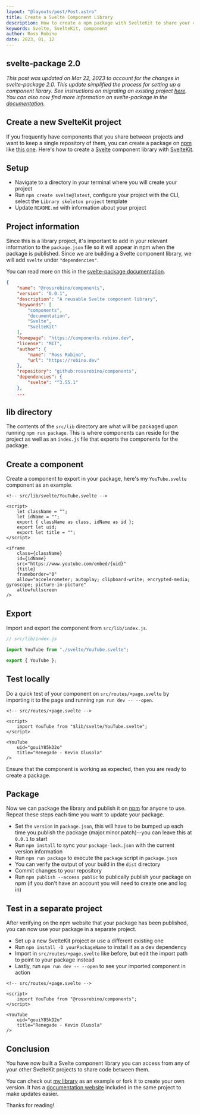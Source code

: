 ```yaml
---
layout: "@layouts/post/Post.astro"
title: Create a Svelte Component Library
description: How to create a npm package with SvelteKit to share your components between projects.
keywords: Svelte, SvelteKit, component
author: Ross Robino
date: 2023, 01, 12
---
```


## svelte-package 2.0

_This post was updated on Mar 22, 2023 to account for the changes in svelte-package 2.0. This update simplified the process for setting up a component library. See instructions on migrating an existing project [here](https://github.com/sveltejs/kit/pull/8922). You can also now find more information on svelte-package in the [documentation](https://kit.svelte.dev/docs/packaging)._

## Create a new SvelteKit project

If you frequently have components that you share between projects and want to keep a single repository of them, you can create a package on [npm](https://www.npmjs.com/) like [this one](https://github.com/rossrobino/components). Here's how to create a [Svelte](https://svelte.dev) component library with [SvelteKit](https://kit.svelte.dev).

## Setup

-   Navigate to a directory in your terminal where you will create your project
-   Run `npm create svelte@latest`, configure your project with the CLI, select the `Library skeleton project` template
-   Update `README.md` with information about your project

## Project information

Since this is a library project, it's important to add in your relevant information to the `package.json` file so it will appear in npm when the package is published. Since we are building a Svelte component library, we will add `svelte` under `"dependencies"`.

You can read more on this in the [svelte-package documentation](https://kit.svelte.dev/docs/packaging).

```json
{
	"name": "@rossrobino/components",
	"version": "0.0.1",
	"description": "A reusable Svelte component library",
	"keywords": [
		"components",
		"documentation",
		"Svelte",
		"SvelteKit"
	],
	"homepage": "https://components.robino.dev",
	"license": "MIT",
	"author": {
		"name": "Ross Robino",
		"url": "https://robino.dev"
	},
	"repository": "github:rossrobino/components",
	"dependencies": {
		"svelte": "^3.55.1"
	},
	...
```

## lib directory

The contents of the `src/lib` directory are what will be packaged upon running `npm run package`. This is where components can reside for the project as well as an `index.js` file that exports the components for the package.

## Create a component

Create a component to export in your package, here's my `YouTube.svelte` component as an example.

```svelte
<!-- src/lib/svelte/YouTube.svelte -->

<script>
	let className = "";
	let idName = "";
	export { className as class, idName as id };
	export let uid;
	export let title = "";
</script>

<iframe
	class={className}
	id={idName}
	src="https://www.youtube.com/embed/{uid}"
	{title}
	frameborder="0"
	allow="accelerometer; autoplay; clipboard-write; encrypted-media; gyroscope; picture-in-picture"
	allowfullscreen
/>
```

## Export

Import and export the component from `src/lib/index.js`.

```js
// src/lib/index.js

import YouTube from "./svelte/YouTube.svelte";

export { YouTube };
```

## Test locally

Do a quick test of your component on `src/routes/+page.svelte` by importing it to the page and running `npm run dev -- --open`.

```svelte
<!-- src/routes/+page.svelte -->

<script>
	import YouTube from "$lib/svelte/YouTube.svelte";
</script>

<YouTube
    uid="gouiY85kD2o"
    title="Renegade - Kevin Olusola"
/>
```

Ensure that the component is working as expected, then you are ready to create a package.

## Package

Now we can package the library and publish it on [npm](https://www.npmjs.com/) for anyone to use. Repeat these steps each time you want to update your package.

-   Set the `version` in `package.json`, this will have to be bumped up each time you publish the package (major.minor.patch)--you can leave this at `0.0.1` to start
-   Run `npm install` to sync your `package-lock.json` with the current version information
-   Run `npm run package` to execute the `package` script in `package.json`
-   You can verify the output of your build in the `dist` directory
-   Commit changes to your repository
-   Run `npm publish --access public` to publically publish your package on npm (if you don't have an account you will need to create one and log in)

## Test in a separate project

After verifying on the npm website that your package has been published, you can now use your package in a separate project.

-   Set up a new SvelteKit project or use a different existing one
-   Run `npm install -D yourPackageName` to install it as a dev dependency
-   Import in `src/routes/+page.svelte` like before, but edit the import path to point to your package instead
-   Lastly, run `npm run dev -- --open` to see your imported component in action

```svelte
<!-- src/routes/+page.svelte -->

<script>
	import YouTube from "@rossrobino/components";
</script>

<YouTube
    uid="gouiY85kD2o"
    title="Renegade - Kevin Olusola"
/>
```

## Conclusion

You have now built a Svelte component library you can access from any of your other SvelteKit projects to share code between them.

You can check out [my library](https://github.com/rossrobino/components) as an example or fork it to create your own version. It has a [documentation website](https://components.robino.dev) included in the same project to make updates easier.

Thanks for reading!
